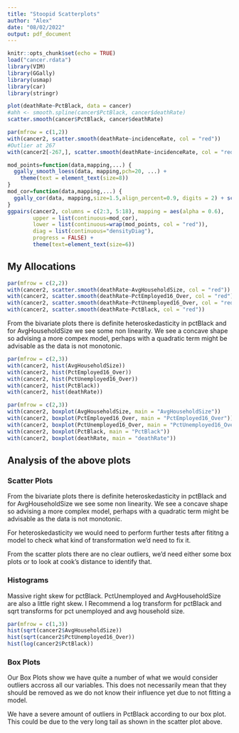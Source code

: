 ---
title: "Stoopid Scatterplots"
author: "Alex"
date: "08/02/2022"
output: pdf_document
---

```{r setup, include=FALSE, warning = FALSE, message = FALSE}
knitr::opts_chunk$set(echo = TRUE)
load("cancer.rdata")
library(VIM)
library(GGally)
library(usmap)
library(car)
library(stringr)
```

```{r Pct Black ggplot}
plot(deathRate~PctBlack, data = cancer)
#ahh <- smooth.spline(cancer$PctBlack, cancer$deathRate)
scatter.smooth(cancer$PctBlack, cancer$deathRate)
```

```{r Outlier Incidence}
par(mfrow = c(1,2))
with(cancer2, scatter.smooth(deathRate~incidenceRate, col = "red"))
#Outlier at 267
with(cancer2[-267,], scatter.smooth(deathRate~incidenceRate, col = "red"))
```

```{r Big Plot}
mod_points=function(data,mapping,...) {
  ggally_smooth_loess(data, mapping,pch=20, ...) +
    theme(text = element_text(size=8))
}  
mod_cor=function(data,mapping,...) {
  ggally_cor(data, mapping,size=1.5,align_percent=0.9, digits = 2) + scale_colour_manual(values = c("red", "blue")) + theme(panel.grid.major = element_blank(),...)
}
ggpairs(cancer2, columns = c(2:3, 5:18), mapping = aes(alpha = 0.6),
        upper = list(continuous=mod_cor),
        lower = list(continuous=wrap(mod_points, col = "red")),
        diag = list(continuous="densityDiag"),
        progress = FALSE) +
        theme(text=element_text(size=6))
```


## My Allocations

```{r Plots against deathRate}
par(mfrow = c(2,2))
with(cancer2, scatter.smooth(deathRate~AvgHouseholdSize, col = "red"))
with(cancer2, scatter.smooth(deathRate~PctEmployed16_Over, col = "red"))
with(cancer2, scatter.smooth(deathRate~PctUnemployed16_Over, col = "red"))
with(cancer2, scatter.smooth(deathRate~PctBlack, col = "red"))
```

From the bivariate plots there is definite heteroskedasticity in pctBlack and for AvgHouseholdSize we see some non linearity. We see a concave shape so advising a more compex model, perhaps with a quadratic term might be advisable as the data is not monotonic.


```{r historgrams for skew}
par(mfrow = c(2,3))
with(cancer2, hist(AvgHouseholdSize))
with(cancer2, hist(PctEmployed16_Over))
with(cancer2, hist(PctUnemployed16_Over))
with(cancer2, hist(PctBlack))
with(cancer2, hist(deathRate))
```

```{r BoxPlots}
par(mfrow = c(2,3))
with(cancer2, boxplot(AvgHouseholdSize, main = "AvgHouseholdSize"))
with(cancer2, boxplot(PctEmployed16_Over, main = "PctEmployed16_Over"))
with(cancer2, boxplot(PctUnemployed16_Over, main = "PctUnemployed16_Over"))
with(cancer2, boxplot(PctBlack, main = "PctBlack"))
with(cancer2, boxplot(deathRate, main = "deathRate"))
```

## Analysis of the above plots

### Scatter Plots

From the bivariate plots there is definite heteroskedasticity in pctBlack and for AvgHouseholdSize we see some non linearity. We see a concave shape so advising a more complex model, perhaps with a quadratic term might be advisable as the data is not monotonic.

For heteroskedasticity we would need to perform further tests after fititng a model to check what kind of transformation we'd need to fix it.

From the scatter plots there are no clear outliers, we'd need either some box plots or to look at cook's distance to identify that.


### Histograms

Massive right skew for pctBlack. PctUnemployed and AvgHouseholdSize are also a little right skew.
I Recommend a log transform for pctBlack and sqrt transforms for pct unemployed and avg household size.

```{r Transforms}
par(mfrow = c(1,3))
hist(sqrt(cancer2$AvgHouseholdSize))
hist(sqrt(cancer2$PctUnemployed16_Over))
hist(log(cancer2$PctBlack))
```

### Box Plots

Our Box Plots show we have quite a number of what we would consider outliers accross all our variables. This does not necessarily mean that they should be removed as we do not know their influence yet due to not fitting a model.

We have a severe amount of outliers in PctBlack according to our box plot. This could be due to the very long tail as shown in the scatter plot above.


